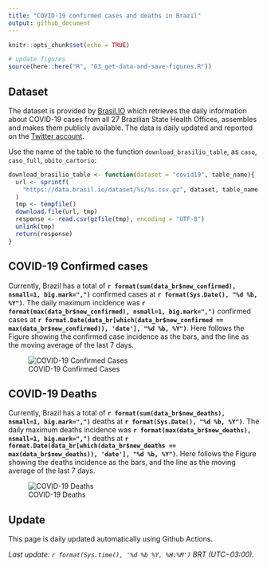 ```yaml
---
title: "COVID-19 confirmed cases and deaths in Brazil"
output: github_document
---
```


```r
knitr::opts_chunk$set(echo = TRUE)

# update figures
source(here::here("R", "03_get-data-and-save-figures.R"))
```

## Dataset

The dataset is provided by [Brasil.IO](https://brasil.io) which retrieves the daily information about COVID-19 cases from all 27 Brazilian State Health Offices, assembles and makes them publicly available. The data is daily updated and reported on the [Twitter account](https://twitter.com/brasil_io).

Use the name of the table to the function `download_brasilio_table`, as `caso`, `caso_full`, `obito_cartorio`:

```r
download_brasilio_table <- function(dataset = "covid19", table_name){
  url <- sprintf(
    "https://data.brasil.io/dataset/%s/%s.csv.gz", dataset, table_name
  )
  tmp <- tempfile()
  download.file(url, tmp)
  response <- read.csv(gzfile(tmp), encoding = "UTF-8")
  unlink(tmp)
  return(response)
}

```


## COVID-19 Confirmed cases

Currently, Brazil has a total of **`r format(sum(data_br$new_confirmed), nsmall=1, big.mark=",")`** confirmed cases at **`r format(Sys.Date(), "%d %b, %Y")`**. The daily maximum incidence was **`r format(max(data_br$new_confirmed), nsmall=1, big.mark=",")`** confirmed cases at **`r format.Date(data_br[which(data_br$new_confirmed == max(data_br$new_confirmed)), 'date'], "%d %b, %Y")`**. Here follows the Figure showing the confirmed case incidence as the bars, and the line as the moving average of the last 7 days.

![COVID-19 Confirmed Cases](figures/confirmed.png)

## COVID-19 Deaths

Currently, Brazil has a total of **`r format(sum(data_br$new_deaths), nsmall=1, big.mark=",")`** deaths at **`r format(Sys.Date(), "%d %b, %Y")`**. The daily maximum deaths incidence was **`r format(max(data_br$new_deaths), nsmall=1, big.mark=",")`** deaths at **`r format.Date(data_br[which(data_br$new_deaths == max(data_br$new_deaths)), 'date'], "%d %b, %Y")`**. Here follows the Figure showing the deaths incidence as the bars, and the line as the moving average of the last 7 days.

![COVID-19 Deaths](figures/deaths.png)


## Update

This page is daily updated automatically using Github Actions. 

*Last update: `r format(Sys.time(), '%d %b %Y, %H:%M')` BRT (UTC−03:00).*


